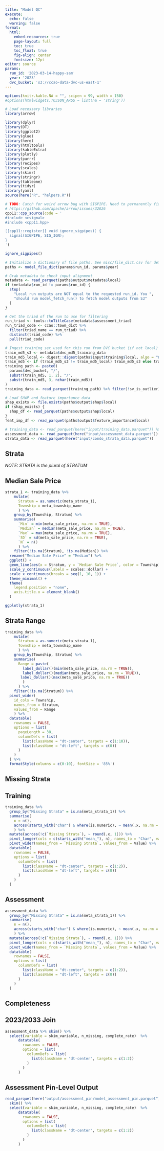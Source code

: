```yaml
---
title: "Model QC"
execute:
  echo: false
  warning: false
format:
  html:
    embed-resources: true
    page-layout: full
    toc: true
    toc_float: true
    fig-align: center
    fontsize: 12pt
editor: source
params:
  run_id: '2023-03-14-happy-sam'
  year: '2023'
  dvc_bucket: 's3://ccao-data-dvc-us-east-1'
---
```


```r
options(knitr.kable.NA = "", scipen = 99, width = 150)
#options(htmlwidgets.TOJSON_ARGS = list(na = 'string'))

# Load necessary libraries
library(arrow)

library(dplyr)
library(DT)
library(ggplot2)
library(glue)
library(here)
library(htmltools)
library(kableExtra)
library(plotly)
library(purrr)
library(recipes)
library(scales)
library(skimr)
library(stringr)
library(tableone)
library(tidyr)
library(yaml)
source(here("R", "helpers.R"))

# TODO: Catch for weird arrow bug with SIGPIPE. Need to permanently fix later
# https://github.com/apache/arrow/issues/32026
cpp11::cpp_source(code = '
#include <csignal>
#include <cpp11.hpp>

[[cpp11::register]] void ignore_sigpipes() {
  signal(SIGPIPE, SIG_IGN);
}
')

ignore_sigpipes()

# Initialize a dictionary of file paths. See misc/file_dict.csv for details
paths <- model_file_dict(params$run_id, params$year)

# Grab metadata to check input alignment
metadata <- read_parquet(paths$output$metadata$local)
if (metadata$run_id != params$run_id) {
  stop(
    "Local run outputs are NOT equal to the requested run_id. You ",
    "should run model_fetch_run() to fetch model outputs from S3"
  )
}

# Get the triad of the run to use for filtering
run_triad <- tools::toTitleCase(metadata$assessment_triad)
run_triad_code <- ccao::town_dict %>%
  filter(triad_name == run_triad) %>%
  distinct(triad_code) %>%
  pull(triad_code)

# Ingest training set used for this run from DVC bucket (if not local)
train_md5_s3 <- metadata$dvc_md5_training_data
train_md5_local <- digest::digest(paths$input$training$local, algo = "md5")
train_md5 <- if (train_md5_s3 != train_md5_local) train_md5_s3 else train_md5_local
training_path <- paste0(
  params$dvc_bucket, "/",
  substr(train_md5, 1, 2), "/",
  substr(train_md5, 3, nchar(train_md5))
)
training_data <- read_parquet(training_path) %>% filter(!sv_is_outlier)

# Load SHAP and feature importance data
shap_exists <- file.exists(paths$output$shap$local)
if (shap_exists) {
  shap_df <- read_parquet(paths$output$shap$local)
}
feat_imp_df <- read_parquet(paths$output$feature_importance$local)

# training_data <- read_parquet(here("input/training_data.parquet")) %>% filter(!sv_is_outlier)
assessment_data <- read_parquet(here("input/assessment_data.parquet"))
strata_data <- read_parquet(here("input/condo_strata_data.parquet"))

```

## Strata

*NOTE: STRATA is the plural of STRATUM*

::: {.panel-tabset}

## Median Sale Price

``` r

strata_1 <- training_data %>%
    mutate(
      Stratum = as.numeric(meta_strata_1),
      Township = meta_township_name
      ) %>%
    group_by(Township, Stratum) %>%
    summarise(
      `Min` = min(meta_sale_price, na.rm = TRUE),
      `Median` = median(meta_sale_price, na.rm = TRUE),
      `Max` = max(meta_sale_price, na.rm = TRUE),
      `SD` = sd(meta_sale_price, na.rm = TRUE),
      `N` = n()
      ) %>%
    filter(!is.na(Stratum), !is.na(Median)) %>%
  rename("Median Sale Price" = "Median") %>%
  ggplot() +
  geom_line(aes(x = Stratum, y = `Median Sale Price`, color = Township)) +
  scale_y_continuous(labels = scales::dollar) +
  scale_x_continuous(breaks = seq(1, 10, 1)) +
  theme_minimal() +
  theme(
    legend.position = "none",
    axis.title.x = element_blank()
  )

ggplotly(strata_1)

```

## Strata Range

``` r

training_data %>%
    mutate(
      Stratum = as.numeric(meta_strata_1),
      Township = meta_township_name
      ) %>%
    group_by(Township, Stratum) %>%
    summarise(
      Range = paste(
        label_dollar()(min(meta_sale_price, na.rm = TRUE)),
        label_dollar()(median(meta_sale_price, na.rm = TRUE)),
       label_dollar()(max(meta_sale_price, na.rm = TRUE))
        )
      ) %>%
    filter(!is.na(Stratum)) %>%
  pivot_wider(
    id_cols = Township,
    names_from = Stratum,
    values_from = Range
    ) %>%
  datatable(
    rownames = FALSE,
    options = list(
      pageLength = 38,
      columnDefs = list(
        list(className = "dt-center", targets = c(1:10)),
        list(className = "dt-left", targets = c(0))
      )
    )
  ) %>%
  formatStyle(columns = c(0:10), fontSize = '85%')

```

:::

## Missing Strata

::: {.panel-tabset}

## Training

``` r

training_data %>%
  group_by("Missing Strata" = is.na(meta_strata_1)) %>%
  summarise(
    n = n(),
    across(starts_with("char") & where(is.numeric), ~ mean(.x, na.rm = TRUE), .names = "mean_{.col}")
    ) %>%
  mutate(across(!c(`Missing Strata`), ~ round(.x, 1))) %>%
  pivot_longer(cols = c(starts_with("mean_"), n), names_to = "Char", values_to = "Value") %>%
  pivot_wider(names_from = `Missing Strata`, values_from = Value) %>%
  datatable(
    rownames = FALSE,
    options = list(
      columnDefs = list(
        list(className = "dt-center", targets = c(1:2)),
        list(className = "dt-left", targets = c(0))
      )
    )
  )

```

## Assessment

``` r

assessment_data %>%
  group_by("Missing Strata" = is.na(meta_strata_1)) %>%
  summarise(
    n = n(),
    across(starts_with("char") & where(is.numeric), ~ mean(.x, na.rm = TRUE), .names = "mean_{.col}")
    ) %>%
  mutate(across(!c(`Missing Strata`), ~ round(.x, 1))) %>%
  pivot_longer(cols = c(starts_with("mean_"), n), names_to = "Char", values_to = "Value") %>%
  pivot_wider(names_from = `Missing Strata`, values_from = Value) %>%
  datatable(
    rownames = FALSE,
    options = list(
      columnDefs = list(
        list(className = "dt-center", targets = c(1:2)),
        list(className = "dt-left", targets = c(0))
      )
    )
  )

```

:::

## Completeness

::: {.panel-tabset}

## 2023/2033 Join
 
``` r

assessment_data %>% skim() %>%
  select(variable = skim_variable, n_missing, complete_rate)  %>%
      datatable(
        rownames = FALSE,
        options = list(
          columnDefs = list(
            list(className = "dt-center", targets = c(1:2))
          )
        )
      )

```

## Assessment Pin-Level Output

``` r

read_parquet(here("output/assessment_pin/model_assessment_pin.parquet")) %>%
  skim() %>%
  select(variable = skim_variable, n_missing, complete_rate)  %>%
      datatable(
        rownames = FALSE,
        options = list(
          columnDefs = list(
            list(className = "dt-center", targets = c(1:2))
          )
        )
      )

```

:::